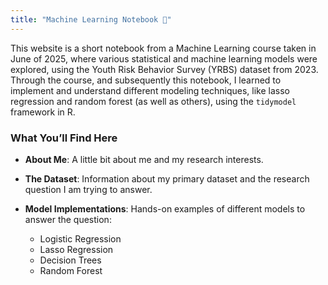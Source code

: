 ```yaml
---
title: "Machine Learning Notebook 👀"
---
```


This website is a short notebook from a Machine Learning course taken in June of 2025, where various statistical and machine learning models were explored, using the Youth Risk Behavior Survey (YRBS) dataset from 2023. Through the course, and subsequently this notebook, I learned to implement and understand different modeling techniques, like lasso regression and random forest (as well as others), using the `tidymodel` framework in R.


### What You'll Find Here

- **About Me**: A little bit about me and my research interests.
- **The Dataset**: Information about my primary dataset and the research question I am trying to answer.
-   **Model Implementations**: Hands-on examples of different models to answer the question:

    -   Logistic Regression
    -   Lasso Regression
    -   Decision Trees
    -   Random Forest
